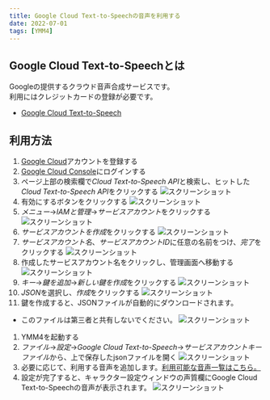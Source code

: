 ```yaml
---
title: Google Cloud Text-to-Speechの音声を利用する
date: 2022-07-01
tags: [YMM4]
---
```

## Google Cloud Text-to-Speechとは
Googleの提供するクラウド音声合成サービスです。  
利用にはクレジットカードの登録が必要です。

- [Google Cloud Text-to-Speech](https://cloud.google.com/text-to-speech/)

## 利用方法
1. [Google Cloud](https://cloud.google.com/)アカウントを登録する
1. [Google Cloud Console](https://console.cloud.google.com/)にログインする
1. ページ上部の検索欄で*Cloud Text-to-Speech API*と検索し、ヒットした*Cloud Text-to-Speech API*をクリックする
![スクリーンショット](GoogleCloudTTS_1239.png)
1. 有効にするボタンをクリックする
![スクリーンショット](GoogleCloudTTS_1413.png)
1. *メニュー*→*IAMと管理*→*サービスアカウント*をクリックする
![スクリーンショット](GoogleCloudTTS_3805.png)
1. *サービスアカウントを作成*をクリックする
![スクリーンショット](GoogleCloudTTS_1811.png)
1. *サービスアカウント名*、*サービスアカウントID*に任意の名前をつけ、*完了*をクリックする
![スクリーンショット](GoogleCloudTTS_2019.png)
1. 作成したサービスアカウント名をクリックし、管理画面へ移動する
![スクリーンショット](GoogleCloudTTS_2159.png)
1. *キー*→*鍵を追加*→*新しい鍵を作成*をクリックする
![スクリーンショット](GoogleCloudTTS_2302.png)
1. *JSON*を選択し、*作成*をクリックする
![スクリーンショット](GoogleCloudTTS_2411.png)
1. 鍵を作成すると、JSONファイルが自動的にダウンロードされます。
  - このファイルは第三者と共有しないでください。
![スクリーンショット](GoogleCloudTTS_2623.png)
1. YMM4を起動する
1. *ファイル*→*設定*→*Google Cloud Text-to-Speech*→*サービスアカウントキーファイル*から、上で保存したjsonファイルを開く
![スクリーンショット](GoogleCloudTTS_2938.png)
1. 必要に応じて、利用する音声を追加します。[利用可能な音声一覧はこちら。](https://cloud.google.com/text-to-speech/docs/voices?hl=ja)
1. 設定が完了すると、キャラクター設定ウィンドウの声質欄にGoogle Cloud Text-to-Speechの音声が表示されます。
![スクリーンショット](GoogleCloudTTS_3614.png)